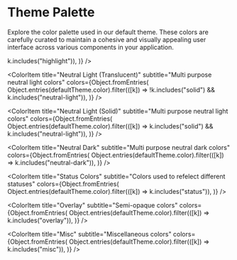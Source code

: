 
<Meta title="Providers/Theme/Palette" />

# Theme Palette

Explore the color palette used in our default theme.
These colors are carefully curated to maintain a cohesive and visually appealing user interface across various components in your application.

<ColorPalette>
  <ColorItem
    title="Highlight Colors"
    subtitle="Mostly used for CTA's"
    colors={Object.fromEntries(
      Object.entries(defaultTheme.color).filter(([k]) => k.includes("highlight")),
    )}
  />

  <ColorItem
    title="Neutral Light (Translucent)"
    subtitle="Multi purpose neutral light colors"
    colors={Object.fromEntries(
      Object.entries(defaultTheme.color).filter(([k]) => !k.includes("solid") && k.includes("neutral-light")),
    )}
  />

  <ColorItem
    title="Neutral Light (Solid)"
    subtitle="Multi purpose neutral light colors"
    colors={Object.fromEntries(
      Object.entries(defaultTheme.color).filter(([k]) => k.includes("solid") && k.includes("neutral-light")),
    )}
  />

  <ColorItem
    title="Neutral Dark"
    subtitle="Multi purpose neutral dark colors"
    colors={Object.fromEntries(
      Object.entries(defaultTheme.color).filter(([k]) => k.includes("neutral-dark")),
    )}
  />

  <ColorItem
    title="Status Colors"
    subtitle="Colors used to refelect different statuses"
    colors={Object.fromEntries(
      Object.entries(defaultTheme.color).filter(([k]) => k.includes("status")),
    )}
  />

  <ColorItem
    title="Overlay"
    subtitle="Semi-opaque colors"
    colors={Object.fromEntries(
      Object.entries(defaultTheme.color).filter(([k]) => k.includes("overlay")),
    )}
  />

  <ColorItem
    title="Misc"
    subtitle="Miscellaneous colors"
    colors={Object.fromEntries(
      Object.entries(defaultTheme.color).filter(([k]) => k.includes("misc")),
    )}
  />
</ColorPalette>
